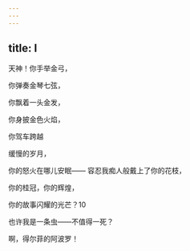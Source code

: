 ```yaml
---
---
---
```

title: Ⅰ
---




天神！你手举金弓，

你弹奏金琴七弦，

你飘着一头金发，

你身披金色火焰，

你驾车跨越

缓慢的岁月，

你的怒火在哪儿安眠—— 容忍我痴人般戴上了你的花枝，

你的桂冠，你的辉煌，

你的故事闪耀的光芒？10

也许我是一条虫——不值得一死？

啊，得尔菲的阿波罗！